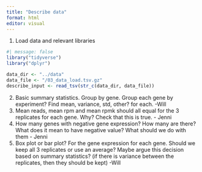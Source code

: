 ```yaml
---
title: "Describe data"
format: html
editor: visual
---
```


1.  Load data and relevant libraries

```r
#| message: false
library("tidyverse")
library("dplyr")

```

```r
data_dir <- "../data"
data_file <- "/03_data_load.tsv.gz" 
describe_input <- read_tsv(str_c(data_dir, data_file))

```

2.  Basic summary statistics. Group by gene. Group each gene by experiment? Find mean, variance, std, other? for each. -Will
3.  Mean reads, mean rpm and mean rpmk should all equal for the 3 replicates for each gene. Why? Check that this is true. - Jenni
4.  How many genes with negative gene expression? How many are there? What does it mean to have negative value? What should we do with them - Jenni
5.  Box plot or bar plot? For the gene expression for each gene. Should we keep all 3 replicates or use an average? Maybe argue this decision based on summary statistics? (if there is variance between the replicates, then they should be kept) -Will
